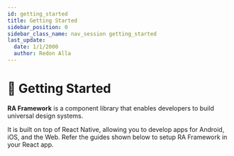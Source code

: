 ```yaml
---
id: getting_started
title: Getting Started
sidebar_position: 0
sidebar_class_name: nav_session getting_started
last_update:
  date: 1/1/2000
  author: Redon Alla
---
```


# 🚀 Getting Started

**RA Framework** is a component library that enables developers to build universal design systems.

It is built on top of React Native, allowing you to develop apps for Android, iOS, and the Web. Refer the guides shown below to setup RA Framework in your React app.


<DocCardList />
